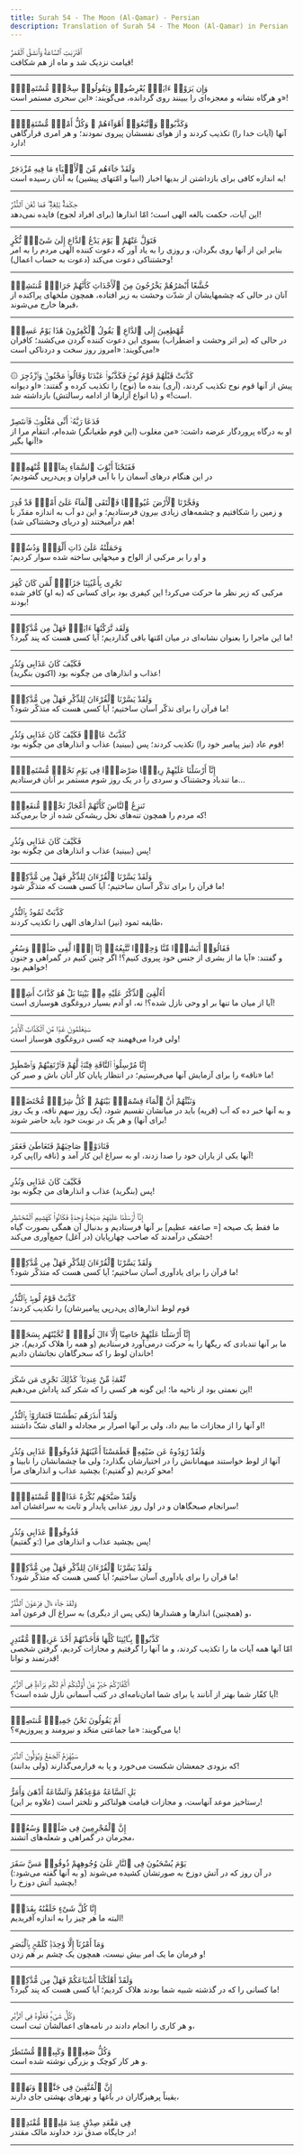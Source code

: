 ```yaml
---
title: Surah 54 - The Moon (Al-Qamar) - Persian
description: Translation of Surah 54 - The Moon (Al-Qamar) in Persian
---
```





<Aside type="quran" title="1">
ٱقْتَرَبَتِ ٱلسَّاعَةُ وَٱنشَقَّ ٱلْقَمَرُ
</Aside>

<Aside type="reference" title="1">
قیامت نزدیک شد و ماه از هم شکافت!
</Aside>

---

<Aside type="quran" title="2">
وَإِن يَرَوْا۟ ءَايَةًۭ يُعْرِضُوا۟ وَيَقُولُوا۟ سِحْرٌۭ مُّسْتَمِرٌّۭ
</Aside>

<Aside type="reference" title="2">
و هرگاه نشانه و معجزه‌ای را ببینند روی گردانده، می‌گویند: «این سحری مستمر است»!
</Aside>

---

<Aside type="quran" title="3">
وَكَذَّبُوا۟ وَٱتَّبَعُوٓا۟ أَهْوَآءَهُمْ ۚ وَكُلُّ أَمْرٍۢ مُّسْتَقِرٌّۭ
</Aside>

<Aside type="reference" title="3">
آنها (آیات خدا را) تکذیب کردند و از هوای نفسشان پیروی نمودند؛ و هر امری قرارگاهی دارد!
</Aside>

---

<Aside type="quran" title="4">
وَلَقَدْ جَآءَهُم مِّنَ ٱلْأَنۢبَآءِ مَا فِيهِ مُزْدَجَرٌ
</Aside>

<Aside type="reference" title="4">
به اندازه کافی برای بازداشتن از بدیها اخبار (انبیا و امّتهای پیشین) به آنان رسیده است!
</Aside>

---

<Aside type="quran" title="5">
حِكْمَةٌۢ بَٰلِغَةٌۭ ۖ فَمَا تُغْنِ ٱلنُّذُرُ
</Aside>

<Aside type="reference" title="5">
این آیات، حکمت بالغه الهی است؛ امّا انذارها (برای افراد لجوج) فایده نمی‌دهد!
</Aside>

---

<Aside type="quran" title="6">
فَتَوَلَّ عَنْهُمْ ۘ يَوْمَ يَدْعُ ٱلدَّاعِ إِلَىٰ شَىْءٍۢ نُّكُرٍ
</Aside>

<Aside type="reference" title="6">
بنابر این از آنها روی بگردان، و روزی را به یاد آور که دعوت کننده الهی مردم را به امر وحشتناکی دعوت می‌کند (دعوت به حساب اعمال)!
</Aside>

---

<Aside type="quran" title="7">
خُشَّعًا أَبْصَٰرُهُمْ يَخْرُجُونَ مِنَ ٱلْأَجْدَاثِ كَأَنَّهُمْ جَرَادٌۭ مُّنتَشِرٌۭ
</Aside>

<Aside type="reference" title="7">
آنان در حالی که چشمهایشان از شدّت وحشت به زیر افتاده، همچون ملخهای پراکنده از قبرها خارج می‌شوند،
</Aside>

---

<Aside type="quran" title="8">
مُّهْطِعِينَ إِلَى ٱلدَّاعِ ۖ يَقُولُ ٱلْكَٰفِرُونَ هَٰذَا يَوْمٌ عَسِرٌۭ
</Aside>

<Aside type="reference" title="8">
در حالی که (بر اثر وحشت و اضطراب) بسوی این دعوت کننده گردن می‌کشند؛ کافران می‌گویند: «امروز روز سخت و دردناکی است!»
</Aside>

---

<Aside type="quran" title="9">
۞ كَذَّبَتْ قَبْلَهُمْ قَوْمُ نُوحٍۢ فَكَذَّبُوا۟ عَبْدَنَا وَقَالُوا۟ مَجْنُونٌۭ وَٱزْدُجِرَ
</Aside>

<Aside type="reference" title="9">
پیش از آنها قوم نوح تکذیب کردند، (آری) بنده ما (نوح) را تکذیب کرده و گفتند: «او دیوانه است!» و (با انواع آزارها از ادامه رسالتش) بازداشته شد.
</Aside>

---

<Aside type="quran" title="10">
فَدَعَا رَبَّهُۥٓ أَنِّى مَغْلُوبٌۭ فَٱنتَصِرْ
</Aside>

<Aside type="reference" title="10">
او به درگاه پروردگار عرضه داشت: «من مغلوب (این قوم طغیانگر) شده‌ام، انتقام مرا از آنها بگیر!»
</Aside>

---

<Aside type="quran" title="11">
فَفَتَحْنَآ أَبْوَٰبَ ٱلسَّمَآءِ بِمَآءٍۢ مُّنْهَمِرٍۢ
</Aside>

<Aside type="reference" title="11">
در این هنگام درهای آسمان را با آبی فراوان و پی‌درپی گشودیم؛
</Aside>

---

<Aside type="quran" title="12">
وَفَجَّرْنَا ٱلْأَرْضَ عُيُونًۭا فَٱلْتَقَى ٱلْمَآءُ عَلَىٰٓ أَمْرٍۢ قَدْ قُدِرَ
</Aside>

<Aside type="reference" title="12">
و زمین را شکافتیم و چشمه‌های زیادی بیرون فرستادیم؛ و این دو آب به اندازه مقدّر با هم درآمیختند (و دریای وحشتناکی شد)!
</Aside>

---

<Aside type="quran" title="13">
وَحَمَلْنَٰهُ عَلَىٰ ذَاتِ أَلْوَٰحٍۢ وَدُسُرٍۢ
</Aside>

<Aside type="reference" title="13">
و او را بر مرکبی از الواح و میخهایی ساخته شده سوار کردیم؛
</Aside>

---

<Aside type="quran" title="14">
تَجْرِى بِأَعْيُنِنَا جَزَآءًۭ لِّمَن كَانَ كُفِرَ
</Aside>

<Aside type="reference" title="14">
مرکبی که زیر نظر ما حرکت می‌کرد! این کیفری بود برای کسانی که (به او) کافر شده بودند!
</Aside>

---

<Aside type="quran" title="15">
وَلَقَد تَّرَكْنَٰهَآ ءَايَةًۭ فَهَلْ مِن مُّدَّكِرٍۢ
</Aside>

<Aside type="reference" title="15">
ما این ماجرا را بعنوان نشانه‌ای در میان امّتها باقی گذاردیم؛ آیا کسی هست که پند گیرد؟!
</Aside>

---

<Aside type="quran" title="16">
فَكَيْفَ كَانَ عَذَابِى وَنُذُرِ
</Aside>

<Aside type="reference" title="16">
(اکنون بنگرید) عذاب و انذارهای من چگونه بود!
</Aside>

---

<Aside type="quran" title="17">
وَلَقَدْ يَسَّرْنَا ٱلْقُرْءَانَ لِلذِّكْرِ فَهَلْ مِن مُّدَّكِرٍۢ
</Aside>

<Aside type="reference" title="17">
ما قرآن را برای تذکّر آسان ساختیم؛ آیا کسی هست که متذکّر شود؟!
</Aside>

---

<Aside type="quran" title="18">
كَذَّبَتْ عَادٌۭ فَكَيْفَ كَانَ عَذَابِى وَنُذُرِ
</Aside>

<Aside type="reference" title="18">
قوم عاد (نیز پیامبر خود را) تکذیب کردند؛ پس (ببینید) عذاب و انذارهای من چگونه بود!
</Aside>

---

<Aside type="quran" title="19">
إِنَّآ أَرْسَلْنَا عَلَيْهِمْ رِيحًۭا صَرْصَرًۭا فِى يَوْمِ نَحْسٍۢ مُّسْتَمِرٍّۢ
</Aside>

<Aside type="reference" title="19">
ما تندباد وحشتناک و سردی را در یک روز شوم مستمر بر آنان فرستادیم...
</Aside>

---

<Aside type="quran" title="20">
تَنزِعُ ٱلنَّاسَ كَأَنَّهُمْ أَعْجَازُ نَخْلٍۢ مُّنقَعِرٍۢ
</Aside>

<Aside type="reference" title="20">
که مردم را همچون تنه‌های نخل ریشه‌کن شده از جا برمی‌کند!
</Aside>

---

<Aside type="quran" title="21">
فَكَيْفَ كَانَ عَذَابِى وَنُذُرِ
</Aside>

<Aside type="reference" title="21">
پس (ببینید) عذاب و انذارهای من چگونه بود!
</Aside>

---

<Aside type="quran" title="22">
وَلَقَدْ يَسَّرْنَا ٱلْقُرْءَانَ لِلذِّكْرِ فَهَلْ مِن مُّدَّكِرٍۢ
</Aside>

<Aside type="reference" title="22">
ما قرآن را برای تذکّر آسان ساختیم؛ آیا کسی هست که متذکّر شود!
</Aside>

---

<Aside type="quran" title="23">
كَذَّبَتْ ثَمُودُ بِٱلنُّذُرِ
</Aside>

<Aside type="reference" title="23">
طایفه ثمود (نیز) انذارهای الهی را تکذیب کردند،
</Aside>

---

<Aside type="quran" title="24">
فَقَالُوٓا۟ أَبَشَرًۭا مِّنَّا وَٰحِدًۭا نَّتَّبِعُهُۥٓ إِنَّآ إِذًۭا لَّفِى ضَلَٰلٍۢ وَسُعُرٍ
</Aside>

<Aside type="reference" title="24">
و گفتند: «آیا ما از بشری از جنس خود پیروی کنیم؟! اگر چنین کنیم در گمراهی و جنون خواهیم بود!
</Aside>

---

<Aside type="quran" title="25">
أَءُلْقِىَ ٱلذِّكْرُ عَلَيْهِ مِنۢ بَيْنِنَا بَلْ هُوَ كَذَّابٌ أَشِرٌۭ
</Aside>

<Aside type="reference" title="25">
آیا از میان ما تنها بر او وحی نازل شده؟! نه، او آدم بسیار دروغگوی هوسبازی است!
</Aside>

---

<Aside type="quran" title="26">
سَيَعْلَمُونَ غَدًۭا مَّنِ ٱلْكَذَّابُ ٱلْأَشِرُ
</Aside>

<Aside type="reference" title="26">
ولی فردا می‌فهمند چه کسی دروغگوی هوسباز است!
</Aside>

---

<Aside type="quran" title="27">
إِنَّا مُرْسِلُوا۟ ٱلنَّاقَةِ فِتْنَةًۭ لَّهُمْ فَٱرْتَقِبْهُمْ وَٱصْطَبِرْ
</Aside>

<Aside type="reference" title="27">
ما «ناقه» را برای آزمایش آنها می‌فرستیم؛ در انتظار پایان کار آنان باش و صبر کن!
</Aside>

---

<Aside type="quran" title="28">
وَنَبِّئْهُمْ أَنَّ ٱلْمَآءَ قِسْمَةٌۢ بَيْنَهُمْ ۖ كُلُّ شِرْبٍۢ مُّحْتَضَرٌۭ
</Aside>

<Aside type="reference" title="28">
و به آنها خبر ده که آب (قریه) باید در میانشان تقسیم شود، (یک روز سهم ناقه، و یک روز برای آنها) و هر یک در نوبت خود باید حاضر شوند!
</Aside>

---

<Aside type="quran" title="29">
فَنَادَوْا۟ صَاحِبَهُمْ فَتَعَاطَىٰ فَعَقَرَ
</Aside>

<Aside type="reference" title="29">
آنها یکی از یاران خود را صدا زدند، او به سراغ این کار آمد و (ناقه را)پی کرد!
</Aside>

---

<Aside type="quran" title="30">
فَكَيْفَ كَانَ عَذَابِى وَنُذُرِ
</Aside>

<Aside type="reference" title="30">
پس (بنگرید) عذاب و انذارهای من چگونه بود!
</Aside>

---

<Aside type="quran" title="31">
إِنَّآ أَرْسَلْنَا عَلَيْهِمْ صَيْحَةًۭ وَٰحِدَةًۭ فَكَانُوا۟ كَهَشِيمِ ٱلْمُحْتَظِرِ
</Aside>

<Aside type="reference" title="31">
ما فقط یک صیحه [= صاعقه عظیم‌] بر آنها فرستادیم و بدنبال آن همگی بصورت گیاه خشکی درآمدند که صاحب چهارپایان (در آغل) جمع‌آوری می‌کند!
</Aside>

---

<Aside type="quran" title="32">
وَلَقَدْ يَسَّرْنَا ٱلْقُرْءَانَ لِلذِّكْرِ فَهَلْ مِن مُّدَّكِرٍۢ
</Aside>

<Aside type="reference" title="32">
ما قرآن را برای یادآوری آسان ساختیم؛ آیا کسی هست که متذکّر شود؟!
</Aside>

---

<Aside type="quran" title="33">
كَذَّبَتْ قَوْمُ لُوطٍۭ بِٱلنُّذُرِ
</Aside>

<Aside type="reference" title="33">
قوم لوط انذارها(ی پی‌درپی پیامبرشان) را تکذیب کردند؛
</Aside>

---

<Aside type="quran" title="34">
إِنَّآ أَرْسَلْنَا عَلَيْهِمْ حَاصِبًا إِلَّآ ءَالَ لُوطٍۢ ۖ نَّجَّيْنَٰهُم بِسَحَرٍۢ
</Aside>

<Aside type="reference" title="34">
ما بر آنها تندبادی که ریگها را به حرکت درمی‌آورد فرستادیم (و همه را هلاک کردیم)، جز خاندان لوط را که سحرگاهان نجاتشان دادیم!
</Aside>

---

<Aside type="quran" title="35">
نِّعْمَةًۭ مِّنْ عِندِنَا ۚ كَذَٰلِكَ نَجْزِى مَن شَكَرَ
</Aside>

<Aside type="reference" title="35">
این نعمتی بود از ناحیه ما؛ این گونه هر کسی را که شکر کند پاداش می‌دهیم!
</Aside>

---

<Aside type="quran" title="36">
وَلَقَدْ أَنذَرَهُم بَطْشَتَنَا فَتَمَارَوْا۟ بِٱلنُّذُرِ
</Aside>

<Aside type="reference" title="36">
او آنها را از مجازات ما بیم داد، ولی بر آنها اصرار بر مجادله و القای شکّ داشتند!
</Aside>

---

<Aside type="quran" title="37">
وَلَقَدْ رَٰوَدُوهُ عَن ضَيْفِهِۦ فَطَمَسْنَآ أَعْيُنَهُمْ فَذُوقُوا۟ عَذَابِى وَنُذُرِ
</Aside>

<Aside type="reference" title="37">
آنها از لوط خواستند میهمانانش را در اختیارشان بگذارد؛ ولی ما چشمانشان را نابینا و محو کردیم (و گفتیم:) بچشید عذاب و انذارهای مرا!
</Aside>

---

<Aside type="quran" title="38">
وَلَقَدْ صَبَّحَهُم بُكْرَةً عَذَابٌۭ مُّسْتَقِرٌّۭ
</Aside>

<Aside type="reference" title="38">
سرانجام صبحگاهان و در اول روز عذابی پایدار و ثابت به سراغشان آمد!
</Aside>

---

<Aside type="quran" title="39">
فَذُوقُوا۟ عَذَابِى وَنُذُرِ
</Aside>

<Aside type="reference" title="39">
(و گفتیم:) پس بچشید عذاب و انذارهای مرا!
</Aside>

---

<Aside type="quran" title="40">
وَلَقَدْ يَسَّرْنَا ٱلْقُرْءَانَ لِلذِّكْرِ فَهَلْ مِن مُّدَّكِرٍۢ
</Aside>

<Aside type="reference" title="40">
ما قرآن را برای یادآوری آسان ساختیم؛ آیا کسی هست که متذکّر شود؟!
</Aside>

---

<Aside type="quran" title="41">
وَلَقَدْ جَآءَ ءَالَ فِرْعَوْنَ ٱلنُّذُرُ
</Aside>

<Aside type="reference" title="41">
و (همچنین) انذارها و هشدارها (یکی پس از دیگری) به سراغ آل فرعون آمد،
</Aside>

---

<Aside type="quran" title="42">
كَذَّبُوا۟ بِـَٔايَٰتِنَا كُلِّهَا فَأَخَذْنَٰهُمْ أَخْذَ عَزِيزٍۢ مُّقْتَدِرٍ
</Aside>

<Aside type="reference" title="42">
امّا آنها همه آیات ما را تکذیب کردند، و ما آنها را گرفتیم و مجازات کردیم، گرفتن شخصی قدرتمند و توانا!
</Aside>

---

<Aside type="quran" title="43">
أَكُفَّارُكُمْ خَيْرٌۭ مِّنْ أُو۟لَٰٓئِكُمْ أَمْ لَكُم بَرَآءَةٌۭ فِى ٱلزُّبُرِ
</Aside>

<Aside type="reference" title="43">
آیا کفّار شما بهتر از آنانند یا برای شما امان‌نامه‌ای در کتب آسمانی نازل شده است؟!
</Aside>

---

<Aside type="quran" title="44">
أَمْ يَقُولُونَ نَحْنُ جَمِيعٌۭ مُّنتَصِرٌۭ
</Aside>

<Aside type="reference" title="44">
یا می‌گویند: «ما جماعتی متحّد و نیرومند و پیروزیم»؟!
</Aside>

---

<Aside type="quran" title="45">
سَيُهْزَمُ ٱلْجَمْعُ وَيُوَلُّونَ ٱلدُّبُرَ
</Aside>

<Aside type="reference" title="45">
(ولی بدانند) که بزودی جمعشان شکست می‌خورد و پا به فرارمی‌گذارند!
</Aside>

---

<Aside type="quran" title="46">
بَلِ ٱلسَّاعَةُ مَوْعِدُهُمْ وَٱلسَّاعَةُ أَدْهَىٰ وَأَمَرُّ
</Aside>

<Aside type="reference" title="46">
(علاوه بر این) رستاخیز موعد آنهاست، و مجازات قیامت هولناکتر و تلختر است!
</Aside>

---

<Aside type="quran" title="47">
إِنَّ ٱلْمُجْرِمِينَ فِى ضَلَٰلٍۢ وَسُعُرٍۢ
</Aside>

<Aside type="reference" title="47">
مجرمان در گمراهی و شعله‌های آتشند،
</Aside>

---

<Aside type="quran" title="48">
يَوْمَ يُسْحَبُونَ فِى ٱلنَّارِ عَلَىٰ وُجُوهِهِمْ ذُوقُوا۟ مَسَّ سَقَرَ
</Aside>

<Aside type="reference" title="48">
در آن روز که در آتش دوزخ به صورتشان کشیده می‌شوند (و به آنها گفته می‌شود:) بچشید آتش دوزخ را!
</Aside>

---

<Aside type="quran" title="49">
إِنَّا كُلَّ شَىْءٍ خَلَقْنَٰهُ بِقَدَرٍۢ
</Aside>

<Aside type="reference" title="49">
البته ما هر چیز را به اندازه آفریدیم!
</Aside>

---

<Aside type="quran" title="50">
وَمَآ أَمْرُنَآ إِلَّا وَٰحِدَةٌۭ كَلَمْحٍۭ بِٱلْبَصَرِ
</Aside>

<Aside type="reference" title="50">
و فرمان ما یک امر بیش نیست، همچون یک چشم بر هم زدن!
</Aside>

---

<Aside type="quran" title="51">
وَلَقَدْ أَهْلَكْنَآ أَشْيَاعَكُمْ فَهَلْ مِن مُّدَّكِرٍۢ
</Aside>

<Aside type="reference" title="51">
ما کسانی را که در گذشته شبیه شما بودند هلاک کردیم؛ آیا کسی هست که پند گیرد؟!
</Aside>

---

<Aside type="quran" title="52">
وَكُلُّ شَىْءٍۢ فَعَلُوهُ فِى ٱلزُّبُرِ
</Aside>

<Aside type="reference" title="52">
و هر کاری را انجام دادند در نامه‌های اعمالشان ثبت است،
</Aside>

---

<Aside type="quran" title="53">
وَكُلُّ صَغِيرٍۢ وَكَبِيرٍۢ مُّسْتَطَرٌ
</Aside>

<Aside type="reference" title="53">
و هر کار کوچک و بزرگی نوشته شده است.
</Aside>

---

<Aside type="quran" title="54">
إِنَّ ٱلْمُتَّقِينَ فِى جَنَّٰتٍۢ وَنَهَرٍۢ
</Aside>

<Aside type="reference" title="54">
یقیناً پرهیزگاران در باغها و نهرهای بهشتی جای دارند،
</Aside>

---

<Aside type="quran" title="55">
فِى مَقْعَدِ صِدْقٍ عِندَ مَلِيكٍۢ مُّقْتَدِرٍۭ
</Aside>

<Aside type="reference" title="55">
در جایگاه صدق نزد خداوند مالک مقتدر!
</Aside>

---
